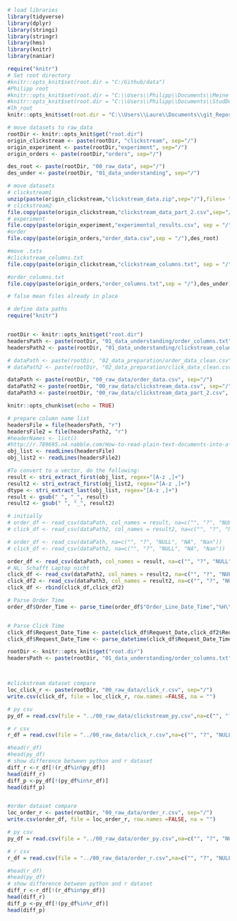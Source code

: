
```r
# load libraries
library(tidyverse)
library(dplyr)
library(stringi)
library(stringr)
library(hms)
library(knitr)
library(naniar)
```


```r
require("knitr")
# Set root directory
#knitr::opts_knit$set(root.dir = "C:/Github/data")
#Philipp root
#knitr::opts_knit$set(root.dir = "C:\\Users\\Philipp\\Documents\\Meine Dokumente\\StudiumDocs\\Master\\2019 SS\\Programming Data Science\\data")
#knitr::opts_knit$set(root.dir = "C:\\Users\\Philipp\\Documents\\StudDocs\\Master\\SS2019\\Programming Data Science\\data")
#lh_root
knitr::opts_knit$set(root.dir = "C:\\Users\\Laure\\Documents\\git_Repositories\\phyk_data")

```

```r
# move datasets to raw_data
rootDir <- knitr::opts_knit$get("root.dir")
origin_clickstream <- paste(rootDir, "clickstream", sep="/")
origin_experiment <- paste(rootDir,"experiment", sep="/")
origin_orders <- paste(rootDir,"orders", sep="/")

des_root <- paste(rootDir, "00_raw_data", sep="/")
des_under <- paste(rootDir, "01_data_understanding", sep="/")

# move datasets
# clickstream1
unzip(paste(origin_clickstream,"clickstream_data.zip",sep="/"),files= "clickstream_data.csv",list = FALSE, exdir = des_root)
# clickstream2
file.copy(paste(origin_clickstream,"clickstream_data_part_2.csv",sep="/"),des_root)
# experiment 
file.copy(paste(origin_experiment,"experimental_results.csv", sep = "/"),des_root)
#order
file.copy(paste(origin_orders,"order_data.csv",sep = "/"),des_root)

#move .txts
#clickstream_columns.txt
file.copy(paste(origin_clickstream,"clickstream_columns.txt", sep = "/"),des_under)

#order_columns.txt
file.copy(paste(origin_orders,"order_columns.txt",sep = "/"),des_under)

# false mean files already in place
```

```r
# define data paths
require("knitr")


rootDir <- knitr::opts_knit$get("root.dir")
headersPath <- paste(rootDir, "01_data_understanding/order_columns.txt", sep="/")
headersPath2 <- paste(rootDir, "01_data_understanding/clickstream_columns.txt", sep="/")

# dataPath <- paste(rootDir, "02_data_preparation/order_data_clean.csv", sep="/")
# dataPath2 <- paste(rootDir, "02_data_preparation/click_data_clean.csv", sep="/")

dataPath <- paste(rootDir, "00_raw_data/order_data.csv", sep="/")
dataPath2 <- paste(rootDir, "00_raw_data/clickstream_data.csv", sep="/")
dataPath3 <- paste(rootDir, "00_raw_data/clickstream_data_part_2.csv", sep="/")

knitr::opts_chunk$set(echo = TRUE)
```



```r
# prepare column name list
headersFile = file(headersPath, "r")
headersFile2 = file(headersPath2, "r")
#headerNames <- list()
#http://r.789695.n4.nabble.com/How-to-read-plain-text-documents-into-a-vector-td901794.html
obj_list <- readLines(headersFile)
obj_list2 <- readLines(headersFile2)

#To convert to a vector, do the following:
result <- stri_extract_first(obj_list, regex="[A-z ,]+")
result2 <- stri_extract_first(obj_list2, regex="[A-z ,]+")
dtype <- stri_extract_last(obj_list, regex="[A-z ,]+")
result <- gsub(" ", "_", result)
result2 <- gsub(" ", "_", result2)

# initially
# order_df <- read_csv(dataPath, col_names = result, na=c("", "?", "NULL", "NA", "Nan"))
# click_df <- read_csv(dataPath2, col_names = result2, na=c("", "?", "NULL", "NA", "Nan"))

# order_df <- read_csv(dataPath, na=c("", "?", "NULL", "NA", "Nan"))
# click_df <- read_csv(dataPath2, na=c("", "?", "NULL", "NA", "Nan"))

order_df <- read_csv(dataPath, col_names = result, na=c("", "?", "NULL", "NA", "Nan"), guess_max = 3400)
# NL: Schafft Laptop nicht 
click_df <- read_csv(dataPath2, col_names = result2, na=c("", "?", "NULL", "NA", "Nan"), guess_max = 3400)
click_df2 <- read_csv(dataPath3, col_names = result2, na=c("", "?", "NULL", "NA", "Nan"), guess_max = 3400)
click_df <- rbind(click_df,click_df2)

# Parse Order Time
order_df$Order_Time <- parse_time(order_df$"Order_Line_Date_Time","%H\\:%M\\:%S")


# Parse Click Time
click_df$Request_Date_Time <- paste(click_df$Request_Date,click_df2$Request_Date_Time)
click_df$Request_Date_Time <- parse_datetime(click_df$Request_Date_Time,format="%Y-%m-%d %H\\:%M\\:%S")
```

```r

rootDir <- knitr::opts_knit$get("root.dir")
headersPath <- paste(rootDir, "01_data_understanding/order_columns.txt", sep="/")



#clickstream dataset compare
loc_click_r <- paste(rootDir, "00_raw_data/click_r.csv", sep="/")
write.csv(click_df, file = loc_click_r, row.names =FALSE, na = "")

# py csv
py_df = read.csv(file = "../00_raw_data/clickstream_py.csv",na=c("", "?", "NULL", "NA", "Nan"), sep = ",",)

# r csv
r_df = read.csv(file = "../00_raw_data/click_r.csv",na=c("", "?", "NULL", "NA", "Nan"),sep = "," )

#head(r_df)
#head(py_df)
# show difference between python and r dataset
diff_r <-r_df[!(r_df%in%py_df)]
head(diff_r)
diff_p <-py_df[!(py_df%in%r_df)]
head(diff_p)


#order dataset compare 
loc_order_r <- paste(rootDir, "00_raw_data/order_r.csv", sep="/")
write.csv(order_df, file = loc_order_r, row.names =FALSE, na = "")

# py csv
py_df = read.csv(file = "../00_raw_data/order_py.csv",na=c("", "?", "NULL", "NA", "Nan"), sep = ",",)

# r csv
r_df = read.csv(file = "../00_raw_data/order_r.csv",na=c("", "?", "NULL", "NA", "Nan"),sep = "," )

#head(r_df)
#head(py_df)
# show difference between python and r dataset
diff_r <-r_df[!(r_df%in%py_df)]
head(diff_r)
diff_p <-py_df[!(py_df%in%r_df)]
head(diff_p)


```

